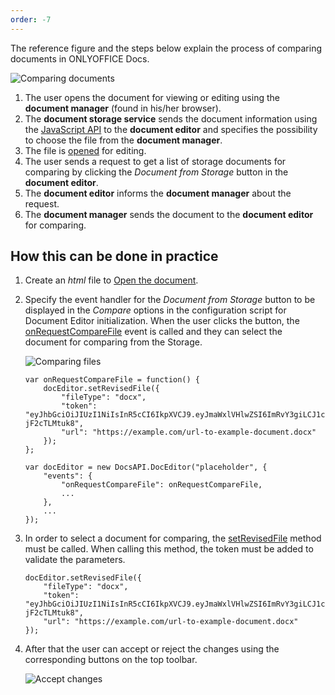 ```yaml
---
order: -7
---
```

The reference figure and the steps below explain the process of comparing documents in ONLYOFFICE Docs.

![Comparing documents](/content/img/editor/compare.png)

1. The user opens the document for viewing or editing using the **document manager** (found in his/her browser).
2. The **document storage service** sends the document information using the [JavaScript API](/editors/basic) to the **document editor** and specifies the possibility to choose the file from the **document manager**.
3. The file is [opened](/editors/open) for editing.
4. The user sends a request to get a list of storage documents for comparing by clicking the *Document from Storage* button in the **document editor**.
5. The **document editor** informs the **document manager** about the request.
6. The **document manager** sends the document to the **document editor** for comparing.

## How this can be done in practice

1. Create an *html* file to [Open the document](/editors/open#apply).

2. Specify the event handler for the *Document from Storage* button to be displayed in the *Compare* options in the configuration script for Document Editor initialization. When the user clicks the button, the [onRequestCompareFile](/editors/config/events#onRequestCompareFile) event is called and they can select the document for comparing from the Storage.

   ![Comparing files](/content/img/editor/onRequestCompareFile.png)

   ```
   var onRequestCompareFile = function() {
       docEditor.setRevisedFile({
           "fileType": "docx",
           "token": "eyJhbGciOiJIUzI1NiIsInR5cCI6IkpXVCJ9.eyJmaWxlVHlwZSI6ImRvY3giLCJ1cmwiOiJodHRwczovL2V4YW1wbGUuY29tL3VybC10by1leGFtcGxlLWRvY3VtZW50LmRvY3gifQ.t8660n_GmxJIppxcwkr_mUxmXYtE8cg-jF2cTLMtuk8",
           "url": "https://example.com/url-to-example-document.docx"
       });
   };

   var docEditor = new DocsAPI.DocEditor("placeholder", {
       "events": {
           "onRequestCompareFile": onRequestCompareFile,
           ...
       },
       ...
   });
   ```

3. In order to select a document for comparing, the [setRevisedFile](/editors/methods#setRevisedFile) method must be called. When calling this method, the token must be added to validate the parameters.

   ```
   docEditor.setRevisedFile({
       "fileType": "docx",
       "token": "eyJhbGciOiJIUzI1NiIsInR5cCI6IkpXVCJ9.eyJmaWxlVHlwZSI6ImRvY3giLCJ1cmwiOiJodHRwczovL2V4YW1wbGUuY29tL3VybC10by1leGFtcGxlLWRvY3VtZW50LmRvY3gifQ.t8660n_GmxJIppxcwkr_mUxmXYtE8cg-jF2cTLMtuk8",
       "url": "https://example.com/url-to-example-document.docx"
   });
   ```

4. After that the user can accept or reject the changes using the corresponding buttons on the top toolbar.

   ![Accept changes](/content/img/editor/compare-documents.png)
